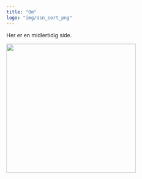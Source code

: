 ```yaml
---
title: "Om"
logo: "img/Usn_sort_png"
---
```


Her er en midlertidig side.

![](img/tool.jpg){width="338"}
